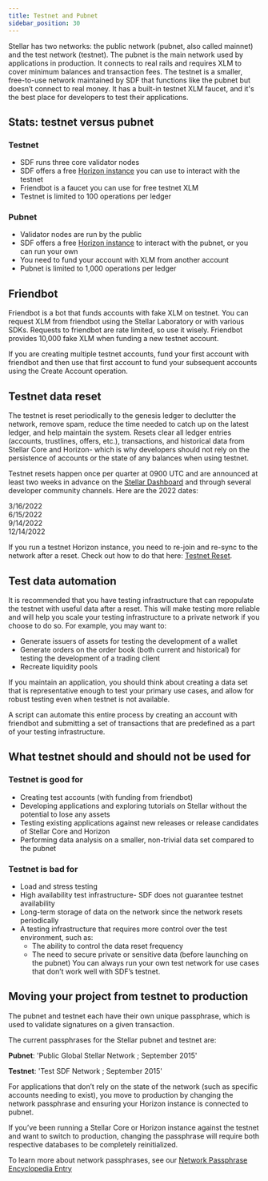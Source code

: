 ```yaml
---
title: Testnet and Pubnet
sidebar_position: 30
---
```


Stellar has two networks: the public network (pubnet, also called mainnet) and the test network (testnet). The pubnet is the main network used by applications in production. It connects to real rails and requires XLM to cover minimum balances and transaction fees. The testnet is a smaller, free-to-use network maintained by SDF that functions like the pubnet but doesn’t connect to real money. It has a built-in testnet XLM faucet, and it's the best place for developers to test their applications.

## Stats: testnet versus pubnet

### Testnet

- SDF runs three core validator nodes
- SDF offers a free [Horizon instance](https://horizon-testnet.stellar.org/) you can use to interact with the testnet
- Friendbot is a faucet you can use for free testnet XLM
- Testnet is limited to 100 operations per ledger

### Pubnet

- Validator nodes are run by the public
- SDF offers a free [Horizon instance](https://horizon.stellar.org/) to interact with the pubnet, or you can run your own
- You need to fund your account with XLM from another account
- Pubnet is limited to 1,000 operations per ledger

## Friendbot

Friendbot is a bot that funds accounts with fake XLM on testnet. You can request XLM from friendbot using the Stellar Laboratory or with various SDKs. Requests to friendbot are rate limited, so use it wisely. Friendbot provides 10,000 fake XLM when funding a new testnet account.

If you are creating multiple testnet accounts, fund your first account with friendbot and then use that first account to fund your subsequent accounts using the Create Account operation.

## Testnet data reset

The testnet is reset periodically to the genesis ledger to declutter the network, remove spam, reduce the time needed to catch up on the latest ledger, and help maintain the system. Resets clear all ledger entries (accounts, trustlines, offers, etc.), transactions, and historical data from Stellar Core and Horizon- which is why developers should not rely on the persistence of accounts or the state of any balances when using testnet.

Testnet resets happen once per quarter at 0900 UTC and are announced at least two weeks in advance on the [Stellar Dashboard](http://dashboard.stellar.org/) and through several developer community channels. Here are the 2022 dates:

3/16/2022  
6/15/2022  
9/14/2022  
12/14/2022

If you run a testnet Horizon instance, you need to re-join and re-sync to the network after a reset. Check out how to do that here: [Testnet Reset](https://github.com/stellar/packages/blob/master/docs/testnet-reset.md).

## Test data automation

It is recommended that you have testing infrastructure that can repopulate the testnet with useful data after a reset. This will make testing more reliable and will help you scale your testing infrastructure to a private network if you choose to do so. For example, you may want to:

- Generate issuers of assets for testing the development of a wallet
- Generate orders on the order book (both current and historical) for testing the development of a trading client
- Recreate liquidity pools

If you maintain an application, you should think about creating a data set that is representative enough to test your primary use cases, and allow for robust testing even when testnet is not available.

A script can automate this entire process by creating an account with friendbot and submitting a set of transactions that are predefined as a part of your testing infrastructure.

## What testnet should and should not be used for

### Testnet is good for

- Creating test accounts (with funding from friendbot)
- Developing applications and exploring tutorials on Stellar without the potential to lose any assets
- Testing existing applications against new releases or release candidates of Stellar Core and Horizon
- Performing data analysis on a smaller, non-trivial data set compared to the pubnet

### Testnet is bad for

- Load and stress testing
- High availability test infrastructure- SDF does not guarantee testnet availability
- Long-term storage of data on the network since the network resets periodically
- A testing infrastructure that requires more control over the test environment, such as:
  - The ability to control the data reset frequency
  - The need to secure private or sensitive data (before launching on the pubnet) You can always run your own test network for use cases that don’t work well with SDF’s testnet.

## Moving your project from testnet to production

The pubnet and testnet each have their own unique passphrase, which is used to validate signatures on a given transaction.

The current passphrases for the Stellar pubnet and testnet are:

**Pubnet**: 'Public Global Stellar Network ; September 2015'

**Testnet**: 'Test SDF Network ; September 2015'

For applications that don’t rely on the state of the network (such as specific accounts needing to exist), you move to production by changing the network passphrase and ensuring your Horizon instance is connected to pubnet.

If you’ve been running a Stellar Core or Horizon instance against the testnet and want to switch to production, changing the passphrase will require both respective databases to be completely reinitialized.

To learn more about network passphrases, see our [Network Passphrase Encyclopedia Entry](../encyclopedia/network-passphrases)
